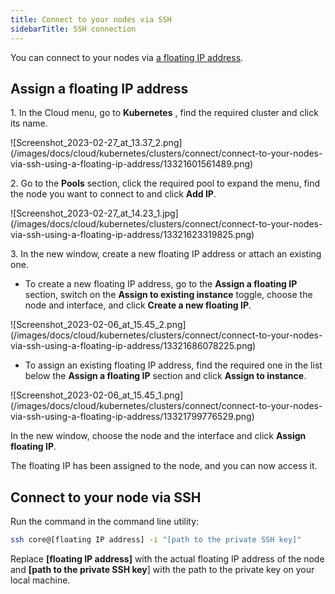 ---
title: Connect to your nodes via SSH
sidebarTitle: SSH connection
---

You can connect to your nodes via [a floating IP address](/cloud/networking/ip-address/create-and-configure-a-floating-ip-address).

## Assign a floating IP address

1\. In the Cloud menu, go to **Kubernetes** , find the required cluster and click its name.


<Frame>![Screenshot_2023-02-27_at_13.37_2.png](/images/docs/cloud/kubernetes/clusters/connect/connect-to-your-nodes-via-ssh-using-a-floating-ip-address/13321601561489.png)</Frame>



2\. Go to the **Pools** section, click the required pool to expand the menu, find the node you want to connect to and click **Add IP**.


<Frame>![Screenshot_2023-02-27_at_14.23_1.jpg](/images/docs/cloud/kubernetes/clusters/connect/connect-to-your-nodes-via-ssh-using-a-floating-ip-address/13321623319825.png)</Frame>



3\. In the new window, create a new floating IP address or attach an existing one.

  * To create a new floating IP address, go to the **Assign a floating IP** section, switch on the **Assign to existing instance** toggle, choose the node and interface, and click **Create a new floating IP**.



<Frame>![Screenshot_2023-02-06_at_15.45_2.png](/images/docs/cloud/kubernetes/clusters/connect/connect-to-your-nodes-via-ssh-using-a-floating-ip-address/13321686078225.png)</Frame>


  * To assign an existing floating IP address, find the required one in the list below the **Assign a floating IP** section and click **Assign to instance**.


<Frame>![Screenshot_2023-02-06_at_15.45_1.png](/images/docs/cloud/kubernetes/clusters/connect/connect-to-your-nodes-via-ssh-using-a-floating-ip-address/13321799776529.png)</Frame>



In the new window, choose the node and the interface and click **Assign floating IP**.

The floating IP has been assigned to the node, and you can now access it.

## Connect to your node via SSH

Run the command in the command line utility:

```sh
ssh core@[floating IP address] -i "[path to the private SSH key]"
 ```

Replace **[floating IP address]** with the actual floating IP address of the node and **[path to the private SSH key**] with the path to the private key on your local machine.
